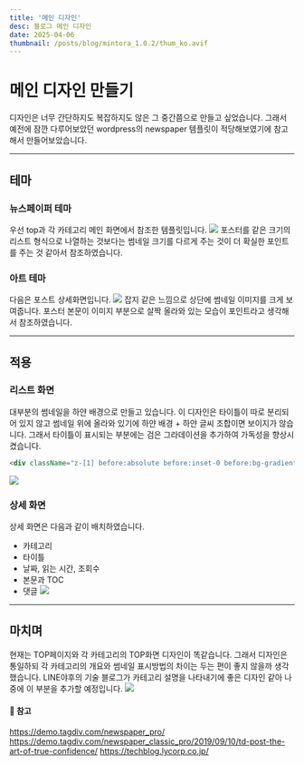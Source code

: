 ```yaml
---
title: '메인 디자인'
desc: 블로그 메인 디자인
date: 2025-04-06
thumbnail: /posts/blog/mintora_1.0.2/thum_ko.avif
---
```


<h1>메인 디자인 만들기</h1>

디자인은 너무 간단하지도 복잡하지도 않은 그 중간쯤으로 만들고 싶었습니다.
그래서 예전에 잠깐 다루어보았던 wordpress의 newspaper 템플릿이 적당해보였기에 참고해서 만들어보았습니다.

---

## 테마
### 뉴스페이퍼 테마
우선 top과 각 카테고리 메인 화면에서 참조한 템플릿입니다.
![](/posts/blog/mintora_1.0.2/newspaper.avif)
포스터를 같은 크기의 리스트 형식으로 나열하는 것보다는 썸네일 크기를 다르게 주는 것이 더 확실한 포인트를 주는 것 같아서 참조하였습니다.

### 아트 테마
다음은 포스트 상세화면입니다.
![](/posts/blog/mintora_1.0.2/arts.avif)
잡지 같은 느낌으로 상단에 썸네일 이미지를 크게 보여줍니다.
포스터 본문이 이미지 부분으로 살짝 올라와 있는 모습이 포인트라고 생각해서 참조하였습니다.

---
## 적용
### 리스트 화면
대부분의 썸네일을 하얀 배경으로 만들고 있습니다.
이 디자인은 타이틀이 따로 분리되어 있지 않고 썸네일 위에 올라와 있기에 하얀 배경 + 하얀 글씨 조합이면 보이지가 않습니다.
그래서 타이틀이 표시되는 부분에는 검은 그라데이션을 추가하여 가독성을 향상시켰습니다.
```html
<div className="z-[1] before:absolute before:inset-0 before:bg-gradient-to-t before:from-black before:via-transparent before:to-transparent before:opacity-70" />
```
![](/posts/blog/mintora_1.0.2/main_ko.avif)

### 상세 화면
상세 화면은 다음과 같이 배치하였습니다.
- 카테고리
- 타이틀
- 날짜, 읽는 시간, 조회수
- 본문과 TOC
- 댓글
![](/posts/blog/mintora_1.0.2/detail_ko.avif)

---

## 마치며
현재는 TOP페이지와 각 카테고리의 TOP화면 디자인이 똑같습니다.
그래서 디자인은 통일하되 각 카테고리의 개요와 썸네일 표시방법의 차이는 두는 편이 좋지 않을까 생각했습니다.
LINE야후의 기술 블로그가 카테고리 설명을 나타내기에 좋은 디자인 같아 나중에 이 부분을 추가할 예정입니다.
![](/posts/blog/mintora_1.0.2/lycorp.avif)

#### 🔗 참고
https://demo.tagdiv.com/newspaper_pro/
https://demo.tagdiv.com/newspaper_classic_pro/2019/09/10/td-post-the-art-of-true-confidence/
https://techblog.lycorp.co.jp/
